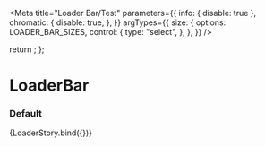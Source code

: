 
<Meta
  title="Loader Bar/Test"
  parameters={{
    info: { disable: true },
    chromatic: {
      disable: true,
    },
  }}
  argTypes={{
    size: {
      options: LOADER_BAR_SIZES,
      control: {
        type: "select",
      },
    },
  }}
/>

  return <LoaderBar size={size} />;
};

# LoaderBar

### Default

<Canvas>
  <Story name="default" args={{}}>
    {LoaderStory.bind({})}
  </Story>
</Canvas>
